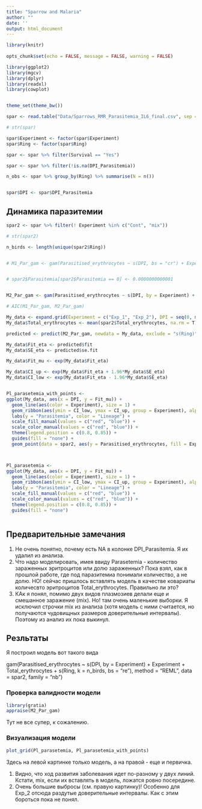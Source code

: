 ```yaml
---
title: "Sparrow and Malaria"
author: ""
date: ''
output: html_document
---
```





```r
library(knitr)
  
opts_chunk$set(echo = FALSE, message = FALSE, warning = FALSE)
```

```r
library(ggplot2)
library(mgcv)
library(dplyr)
library(readxl)
library(cowplot)


theme_set(theme_bw())
```


```r

spar <- read.table("Data/Sparrows_RMR_Parasitemia_IL6_final.csv", sep =";", header = TRUE, dec = ",")

# str(spar)

spar$Experiment <- factor(spar$Experiment)
spar$Ring <- factor(spar$Ring)

spar <- spar %>% filter(Survival == "Yes")

spar <- spar %>% filter(!is.na(DPI_Parasitemia))

n_obs <- spar %>% group_by(Ring) %>% summarise(N = n())


spar$DPI <- spar$DPI_Parasitemia

```




## Динамика паразитемии

```r

spar2 <- spar %>% filter(! Experiment %in% c("Cont", "mix"))

# str(spar2)

n_birds <- length(unique(spar2$Ring))


# M1_Par_gam <- gam(Parasitised_erythrocytes ~ s(DPI, bs = "cr") + Experiment  + s(Ring, k = n_birds, bs = "re"),  method = "REML", data = spar2, family = "nb")


# spar2$Parasitemia[spar2$Parasitemia == 0] <- 0.0000000000001


M2_Par_gam <- gam(Parasitised_erythrocytes ~ s(DPI, by = Experiment) + Experiment  + Total_erythrocytes + s(Ring, k = n_birds, bs = "re"),  method = "REML", data = spar2, family = "nb")

# AIC(M1_Par_gam, M2_Par_gam)
```



```r
My_data <- expand.grid(Experiment = c("Exp_1", "Exp_2"), DPI = seq(0, max(spar2$DPI, na.rm = T)))
My_data$Total_erythrocytes <- mean(spar2$Total_erythrocytes, na.rm = T)

predicted <- predict(M2_Par_gam, newdata = My_data, exclude = "s(Ring)", newdata.guaranteed=TRUE, se.fit = TRUE, type = "link")

My_data$Fit_eta <- predicted$fit
My_data$SE_eta <- predicted$se.fit

My_data$Fit_mu <- exp(My_data$Fit_eta)

My_data$CI_up <- exp(My_data$Fit_eta + 1.96*My_data$SE_eta)
My_data$CI_low <- exp(My_data$Fit_eta - 1.96*My_data$SE_eta)


Pl_parasetemia_with_points <-
ggplot(My_data, aes(x = DPI, y = Fit_mu)) + 
  geom_line(aes(color = Experiment), size = 1) + 
  geom_ribbon(aes(ymin = CI_low, ymax = CI_up, group = Experiment), alpha = 0.2) +
  labs(y = "Parasitemia", color = "Lineage") + 
  scale_fill_manual(values = c("red", "blue")) +
  scale_color_manual(values = c("red", "blue")) +
  theme(legend.position = c(0.8, 0.85)) +
  guides(fill = "none") + 
  geom_point(data = spar2, aes(y = Parasitised_erythrocytes, fill = Experiment), shape = 21, position = position_jitter(width = 1))



Pl_parasetemia <-
ggplot(My_data, aes(x = DPI, y = Fit_mu)) + 
  geom_line(aes(color = Experiment), size = 1) + 
  geom_ribbon(aes(ymin = CI_low, ymax = CI_up, group = Experiment), alpha = 0.2) +
  labs(y = "Parasitemia", color = "Lineage") + 
  scale_fill_manual(values = c("red", "blue")) +
  scale_color_manual(values = c("red", "blue")) +
  theme(legend.position = c(0.8, 0.85)) +
  guides(fill = "none") 



```

## Предварительные замечания

1. Не очень понятно, почему есть NA в колонке  DPI_Parasitemia. Я их удалил из анализа.
2. Что надо моделировать, имея ввиду Parasetemia - количество зараженных эритроцитов или долю зараженных? Пока взял, как в прошлой работе, где под паразитемиа понимали количество, а не долю. НО! сейчас пришлось вставлять модель в качестве ковариаты количесвто эритроцитов Total_erythrocytes. Правильно ли это?
3. КАк я понял, помимо двух видов плазмозиев делали еще и смешанное заражение (mix). Но! там очень маленькие выборки.  Я исключил строчки mix из анализа (хотя модель с ними считается, но получаются чудовищных размеров доверительные интервалы). Поэтому из анализ их пока выкинул.


## Резльтаты


Я построил модель вот  такого вида

gam(Parasitised_erythrocytes ~ s(DPI, by = Experiment) + Experiment  + Total_erythrocytes + s(Ring, k = n_birds, bs = "re"),  method = "REML", data = spar2, family = "nb")




### Проверка валидности модели

```r
library(gratia)
appraise(M2_Par_gam)

```

Тут не все супер, к сожалению. 



### Визуализация модели


```r
plot_grid(Pl_parasetemia, Pl_parasetemia_with_points)
```

Здесь на левой картинке только модель, а на правой - еще и первичка. 

1. Видно, что ход развития заболевания идет по-разному у двух линий. Кстати, mix, если их вставлять в модель, ложатся ровно посередине.
2. Очень большие выбросы (см. правую картинку)! Особенно для Exp_2 отсюда раздутые доверительные интервалы. Как с этим бороться пока не понял.  